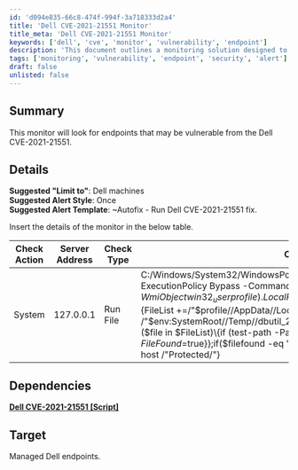 ```yaml
---
id: 'd094e835-66c8-474f-994f-3a718333d2a4'
title: 'Dell CVE-2021-21551 Monitor'
title_meta: 'Dell CVE-2021-21551 Monitor'
keywords: ['dell', 'cve', 'monitor', 'vulnerability', 'endpoint']
description: 'This document outlines a monitoring solution designed to identify Dell endpoints that may be vulnerable to CVE-2021-21551. It includes suggested configurations for alerting and a detailed check action to assess vulnerability status.'
tags: ['monitoring', 'vulnerability', 'endpoint', 'security', 'alert']
draft: false
unlisted: false
---
```

## Summary

This monitor will look for endpoints that may be vulnerable from the Dell CVE-2021-21551.

## Details

**Suggested "Limit to"**: Dell machines  
**Suggested Alert Style**: Once  
**Suggested Alert Template**: ~Autofix - Run Dell CVE-2021-21551 fix.

Insert the details of the monitor in the below table.

| Check Action | Server Address | Check Type | Check Value | Comparator | Interval | Result |
|--------------|----------------|-------------|-------------|------------|----------|--------|
| System       | 127.0.0.1      | Run File    | C:/Windows/System32/WindowsPowerShell/v1.0/powershell.exe -ExecutionPolicy Bypass -Command "$Profiles=(Get-WmiObject win32_userprofile).LocalPath;$FileList=@();foreach ($profile in $profiles)\{$FileList +=/"$profile//AppData//Local//Temp//dbutil_2_3.sys/"}$FileList += /"$env:SystemRoot//Temp//dbutil_2_3.sys/";$FileFound=$false;$Errors=$false;foreach ($file in $FileList)\{if (test-path -PathType Leaf /"$file/")\{ $FileFound=$true}};if($filefound -eq 'True')\{write-host /"Vulnerable/"}else\{write-host /"Protected/"} | Does Not Contain | 3600 (1 hour) | Vulnerable |

## Dependencies

[**Dell CVE-2021-21551 [Script]**](https://proval.itglue.com/DOC-5078775-8023590)

## Target

Managed Dell endpoints.













